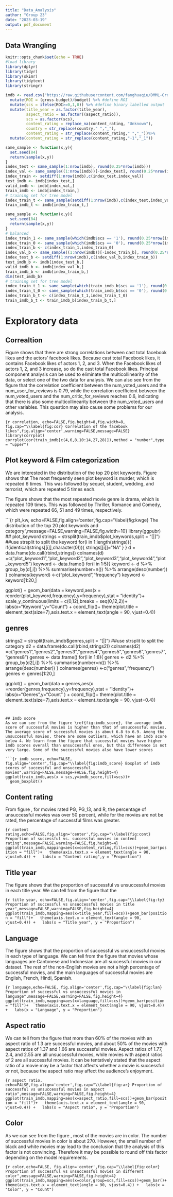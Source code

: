 ```yaml
---
title: "Data_Analysis"
author: "Group 23"
date: "2023-03-19"
output: pdf_document
---
```


## Data Wrangling
```r
knitr::opts_chunk$set(echo = TRUE)
#load library
library(dplyr)
library(tidyr)
library(skimr)
library(tidytext)
library(stringr)
```

```r
imdb <- read.csv("https://raw.githubusercontent.com/fanghuaqiu/DMML-Group-3/main/group_3.csv",na.strings = "") %>%
  mutate(ROI = (gross-budget)/budget) %>% #define ROI
  mutate(scs = ifelse(ROI>=0,1,0)) %>% #define binary labelled output
  mutate(title_year = as.factor(title_year),
         aspect_ratio = as.factor((aspect_ratio)),
         scs = as.factor(scs),
         content_rating = replace_na(content_rating, "Unknown"),
         country = str_replace(country," ","_"),
         content_rating = str_replace(content_rating," ","_"))%>%
  mutate(content_rating = str_replace(content_rating,"-1","_1"))
```

```r
same_sample <- function(x,y){
  set.seed(84)
  return(sample(x,y))
}
index_test <- same_sample(1:nrow(imdb), round(0.25*nrow(imdb)))
index_val <- same_sample((1:nrow(imdb))[-index_test], round(0.25*nrow(imdb)))
index_train <- setdiff(1:nrow(imdb),c(index_test,index_val))
test_imdb <- imdb[index_test,]
valid_imdb <- imdb[index_val,]
train_imdb <- imdb[index_train,]
# training set for tree model
index_train_t <- same_sample(setdiff(1:nrow(imdb),c(index_test,index_val)), round(0.25*nrow(imdb)))
train_imdb_t <- imdb[index_train_t,]
```

```r
same_sample <- function(x,y){
  set.seed(84)
  return(sample(x,y))
}
# balanced
index_train_1 <- same_sample(which(imdb$scs == '1'), round(0.25*nrow(imdb)))
index_train_0 <- same_sample(which(imdb$scs == '0'), round(0.25*nrow(imdb)))
index_train_b <- c(index_train_1,index_train_0)
index_val_b <- same_sample((1:nrow(imdb))[-index_train_b], round(0.25*nrow(imdb)))
index_test_b <- setdiff(1:nrow(imdb),c(index_val_b,index_train_b))
test_imdb_b <- imdb[index_test_b,]
valid_imdb_b <- imdb[index_val_b,]
train_imdb_b <- imdb[index_train_b,]
dim(test_imdb_b)
# training set for tree model
index_train_t_1 <- same_sample(which(train_imdb_b$scs == '1'), round(0.25*nrow(train_imdb_b)))
index_train_t_0 <- same_sample(which(train_imdb_b$scs == '0'), round(0.25*nrow(train_imdb_b)))
index_train_b_t <- c(index_train_t_1,index_train_t_0)
train_imdb_b_t <- train_imdb_b[index_train_b_t,]
```

# Exploratory data

## Correaltion
Figure \ref{fig:cor} shows that there are strong correlations between cast total facebook likes and the actors' facebook likes. Because cast total Facebook likes, it contains Facebook likes of actors 1, 2, and 3. When the Facebook likes of actors 1, 2, and 3 increase, so do the cast total Facebook likes. Principal component analysis can be used to eliminate the multicollinearity of the data, or select one of the two data for analysis. We can also see from the figure \ref{fig:cor} that the correlation coefficient between the num_voted_users and the num_user_for_reviews is 0.79, while the correlation coefficient between the num_voted_users and the num_critic_for_reviews reaches 0.6, indicating that there is also some multicollinearity between the num_voted_users and other variables. This question may also cause some problems for our analysis.

```{r correlation, echo=FALSE,fig.height=8,fig.width=8, fig.cap="\\label{fig:cor} Correlation of the facebook likes",fig.align='center',warning=FALSE,message=FALSE}
library(corrplot)
corrplot(cor(train_imdb[c(4,6,8,10:14,27,28)]),method = "number",type = "upper")
```


## Plot keyword & Film categorization
We are interested in the distribution of the top 20 plot keywords. Figure \ref{fig:kwge} shows that The most frequently seen plot keyword is murder, which is repeated 6 times. This was followed by sequel, student, wedding, and terrorist, which are repeated 5 times each.

The figure \ref{fig:kwge} shows that the most repeated movie genre is drama, which is repeated 109 times. This was followed by Thriller, Romance and Comedy, which were repeated 66, 51 and 49 times, respectively.  

```{r plt_kw, echo=FALSE,fig.align='center',fig.cap="\\label{fig:kwge} The distribution of the top 20 plot keywords and category",message=FALSE,warning=FALSE,fig.width=10}
library(ggpubr)
## plot_keyword
strings = strsplit(train_imdb$plot_keywords,split = "[|]") ##use strsplit to split the keyword
for(i in 1:length(strings)){
  if(identical(strings[[i]],character(0))){
  strings[[i]]="NA"
}
}
d = data.frame(do.call(rbind,strings))
colnames(d) =c("plot_keyword1","plot_keyword2","plot_keyword3","plot_keyword4","plot_keyword5")
keyword <- data.frame()
for(i in 1:5){
  keyword <- d %>%
  group_by(d[,i]) %>%
  summarise(number=n()) %>%
  arrange(desc(number))
}
colnames(keyword) <-c("plot_keyword","frequency")
keyword <- keyword[1:20,]


ggplot() + 
  geom_bar(data = keyword,aes(x = reorder(plot_keyword,frequency),y=frequency),stat = "identity")+
  scale_y_continuous(limits = c(0,12),breaks = seq(0,12,2))+ 
  labs(x="Keyword",y="Count") +
  coord_flip()+
  theme(plot.title = element_text(size=7),axis.text.x = element_text(angle = 90, vjust=0.4))

## genres
strings2 = strsplit(train_imdb$genres,split = "[|]")    ##use strsplit to split the category
d2 = data.frame(do.call(rbind,strings2))
colnames(d2) =c("genres1","genres2","genres3","genres4","genres5","genres6","genres7","genres8")
genres <- data.frame()
for(i in 1:8){
  genres <- d2 %>%
  group_by(d2[,i]) %>%
  summarise(number=n()) %>%
  arrange(desc(number))
}
colnames(genres) <-c("genres","frequency")
genres <- genres[1:20,]

ggplot() + 
  geom_bar(data = genres,aes(x =reorder(genres,frequency),y=frequency),stat = "identity")+ 
  labs(x="Genres",y="Count" ) +
  coord_flip()+
  theme(plot.title = element_text(size=7),axis.text.x = element_text(angle = 90, vjust=0.4))

```


## Imdb score
As we can see from the figure \ref{fig:imdb_score}, the average imdb score of successful movies is higher than that of unsuccessful movies. The average score of successful movies is about 6.8 to 6.9. Among the unsuccessful movies, there are some outliers, which have an imdb score below 4. We learn from the figure that successful movies have higher imdb scores overall than unsuccessful ones, but this difference is not very large. Some of the successful movies also have lower scores

```{r imdb score, echo=FALSE, fig.align='center',fig.cap="\\label{fig:imdb_score} Boxplot of imdb scores of successful and unsuccessful movies",warning=FALSE,message=FALSE,fig.height=4}
ggplot(train_imdb,aes(x = scs,y=imdb_score,fill=scs))+
  geom_boxplot()
```


## Content rating
From figure \ref{fig:cont}, for movies rated PG, PG_13, and R, the percentage of unsuccessful movies was over 50 percent, while for the movies are not be rated, the percentage of successful films was greater.

```{r content rating,echo=FALSE,fig.align='center',fig.cap="\\label{fig:cont} Proportion of successful vs. successful movies in content rating",message=FALSE,warning=FALSE,fig.height=4}
ggplot(train_imdb,mapping=aes(x=content_rating,fill=scs))+geom_bar(position = "fill")+
  theme(axis.text.x = element_text(angle = 90, vjust=0.4)) +
  labs(x = "Content rating",y = "Proportion")
```

## Title year
The figure \ref{fig:ty} shows that the proportion of successful vs unsuccessful movies in each title year. We can tell from the figure that the 

```{r title year, echo=FALSE,fig.align='center',fig.cap="\\label{fig:ty} Proportion of successful vs unsuccessful movies in title year",message=FALSE,warning=FALSE,fig.height=4}
ggplot(train_imdb,mapping=aes(x=title_year,fill=scs))+geom_bar(position = "fill")+
  theme(axis.text.x = element_text(angle = 90, vjust=0.4)) +
  labs(x = "Title year", y = "Proportion")
```


## Language
The figure \ref{fig:lan} shows that the proportion of successful vs unsuccessful movies in each type of language. We can tell from the figure that  movies whose languages are Cantonese and Indonesian are all successful movies in our dataset. The rest of the non-English movies are not a high percentage of successful movies, and the main languages of successful movies are English, French, Hindi, Spanish.

```{r language,echo=FALSE, fig.align='center',fig.cap="\\label{fig:lan} Proportion of successful vs unsuccessful movies in language",message=FALSE,warning=FALSE,fig.height=4}
ggplot(train_imdb,mapping=aes(x=language,fill=scs))+geom_bar(position = "fill")+
  theme(axis.text.x = element_text(angle = 90, vjust=0.4)) +
  labs(x = "Language", y = "Proportion")
```


## Aspect ratio
We can tell from the figure \ref{fig:ar} that more than 60% of the movies with an aspect ratio of 1.3 are successful movies, and about 50% of the movies with aspect ratios of 1.37 and 1.66 are successful movies. Aspect ratios of 1.77, 2.4, and 2.55 are all unsuccessful movies, while movies with aspect ratios of 2 are all successful movies. It can be tentatively stated that the aspect ratio of a movie may be a factor that affects whether a movie is successful or not, because the aspect ratio may affect the audience's enjoyment.

```{r aspect ratio, echo=FALSE,fig.align='center',fig.cap="\\label{fig:ar} Proportion of successful vs unsuccessful movies in aspect ratio",message=FALSE,warning=FALSE,fig.height=4}
ggplot(train_imdb,mapping=aes(x=aspect_ratio,fill=scs))+geom_bar(position = "fill")+
  theme(axis.text.x = element_text(angle = 90, vjust=0.4)) +
  labs(x = "Aspect ratio", y = "Proportion")
```


## Color
As we can see from the figure \ref{fig:color}, most of the movies are in color. The number of successful movies in color is about 270. However, the small number of black and white movies may lead to the conclusion that the analysis of this factor is not convincing. Therefore it may be possible to round off this factor depending on the model requirements.

```{r color,echo=FALSE, fig.align='center',fig.cap="\\label{fig:color} Proportion of successful vs unsuccessful movies in different color",message=FALSE,warning=FALSE,fig.height=4}
ggplot(train_imdb,mapping=aes(x=color,group=scs,fill=scs))+geom_bar()+
  theme(axis.text.x = element_text(angle = 90, vjust=0.4)) +
  labs(x = "Color", y = "Count")
```

